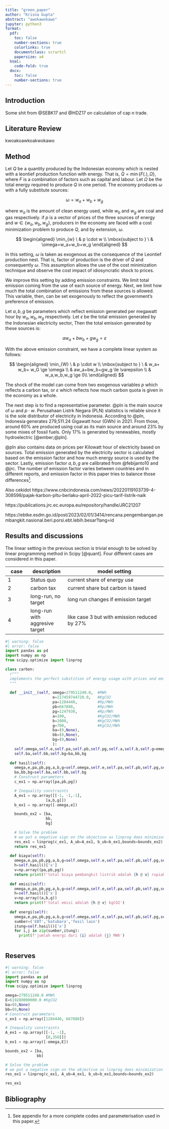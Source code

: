 ```yaml
---
title: "green_paper"
author: "Krisna Gupta"
abstract: "awokawokawo"
jupyter: python3
format: 
  pdf:
    toc: false
    number-sections: true
    colorlinks: true
    documentclass: scrartcl
    papersize: a4
  html: 
    code-fold: true
  docx:
    toc: false
    number-sections: true
---
```


## Introduction

Some shit from @SEBK17 and @HDZ17 on calculation of cap n trade.

## Literature Review

kwoakoawkoakwokawo

## Method

Let $Q$ be a quantity produced by the Indonesian economy which is nested with a leontief production function with energy. That is, $Q=\min \{F(.),\Omega\}$, where $F$ is a combination of factors such as capital and labour. Let $\Omega$ be the total energy required to produce $Q$ in one period. The economy produces $\omega$ with a fully substitute sources:

$$
\omega=w_a+w_b+w_g
$$

where $w_a$ is the amount of clean energy used, while $w_b$ and $w_g$ are coal and gas respectively. if $p$ is a vector of prices of the three sources of energy and $w \in \{w_a,w_b,w_g\}$, producers in the economy are faced with a cost minimization problem to produce $Q$, and by extension, $\omega$.

$$
\begin{aligned}
\min_{w} \ &  p \cdot w \\
\mbox{subject to } \ & \omega=w_a+w_b+w_g
\end{aligned}
$$

In this setting, $\omega$ is taken as exogenous as the consequence of the Leontief production nest. That is, factor of production is the driver of $Q$ and consequently $\omega$. This assumption allows the use of the cost minimization technique and observe the cost impact of idiosyncratic shock to prices.

We improve this setting by adding emission constraints. We limit total emission coming from the use of each source of energy. Next, we limit how much the total combination of emissions from these sources is allowed. This variable, then, can be set exogenously to reflect the government's preference of emission.

Let $a,b,g$ be parameters which reflect emission generated per megawatt hour by $w_a, w_b, w_g$ respectively. Let $\varepsilon$ be the total emission generated by the Indonesian electricity sector, Then the total emission generated by these sources is:

$$
aw_a+bw_b+gw_g=\varepsilon
$$

With the above emission constraint, we have a complete linear system as follows:

$$
\begin{aligned}
\min_{W} \ &  p \cdot w \\
\mbox{subject to } \ & w_a+ w_b+ w_G \ge \omega \\
 & aw_a+bw_b+gw_g \le \varepsilon \\
 & w_a,w_b,w_g \ge 0\\
\end{aligned}
$$

The shock of the model can come from two exogenous variables $p$ which reflects a carbon tax, or $\varepsilon$ which reflects how much carbon quota is given in the economy as a whole.

The next step is to find a representative parameter. @pln is the main source of $\omega$ and $p \cdot w$. Perusahaan Listrk Negara (PLN) statistics is reliable since it is the sole distributor of electricity in Indonesia. According to @pln, Indonesia generates 279,511.24 Gigawatt hour (GWh) in 2021. From those, around 60% are produced using coal as its main source and around 23% by some mixes of fossil fuels. Only 17% is generated by renewables, mostly hydroelectric [@ember;@pln].

@pln also contains data on prices per Kilowatt hour of electricity based on sources. Total emission generated by the electricity sector is calculated based on the emission factor and how much energy source is used by the sector. Lastly, emission factor $a,b,g$ are calibrated from @febijanto10 and @jrc. The number of emission factor varies between countries and in different reports, and emission factor in this paper tries to balance those differences[^1].

[^1]: See appendix for a more complete codes and parameterisation used in this paper.

Also cekidot https://www.cnbcindonesia.com/news/20220119103739-4-308598/pajak-karbon-pltu-berlaku-april-2022-picu-tarif-listrik-naik

https://publications.jrc.ec.europa.eu/repository/handle/JRC21207

https://ebtke.esdm.go.id/post/2023/02/01/3414/rencana.pengembangan.pembangkit.nasional.beri.porsi.ebt.lebih.besar?lang=id

## Results and discussions

The linear setting in the previous section is trivial enough to be solved by linear programming method in Scipy [@quant]. Four different cases are considered in this paper.

| case | description | model setting |
| --- | ----- | ------------- |
| 1 | Status quo | current share of energy use |
| 2 | carbon tax | current share but carbon is taxed |
| 3 | long-run, no target | long run changes if emission target |
| 4 | long-run with aggresive target | like case 3 but with emission reduced by 27% |

```python
#| warning: false
#| error: false
import pandas as pd
import numpy as np
from scipy.optimize import linprog

class carbon:
  r"""
  implements the perfect substition of energy usage with prices and emission as the contraints. Note: the default emission is calculated by share of electricity generated times its emission factor.
  """
  
  def __init__(self, omega=279511240.0,  #MWh
                     e=217459744720.0,   #KgCO2
                     pa=1284440,         #Rp/MWh
                     pb=667880,          #Rp/MWh
                     pg=1247930,         #Rp/MWh
                     a=100,              #KgCO2/MWh
                     b=1000,             #KgCO2/MWh
                     g=700,              #KgCO2/MWh
                     ba=(0,None),
                     bb=(0,None),
                     bg=(0,None)
                     ):
    self.omega,self.e,self.pa,self.pb,self.pg,self.a,self.b,self.g=omega,e,pa,pb,pg,a,b,g
    self.ba,self.bb,self.bg=ba,bb,bg
    
  def hasil(self):
    omega,e,pa,pb,pg,a,b,g=self.omega,self.e,self.pa,self.pb,self.pg,self.a,self.b,self.g
    ba,bb,bg=self.ba,self.bb,self.bg
    # Construct parameters
    c_ex1 = np.array([pa,pb,pg])

    # Inequality constraints
    A_ex1 = np.array([[-1, -1,-1],
                  [a,b,g]])
    b_ex1 = np.array([-omega,e])

    bounds_ex2 = [ba,
                  bb,
                  bg]

    # Solve the problem
    # we put a negative sign on the objective as linprog does minimization
    res_ex1 = linprog(c_ex1, A_ub=A_ex1, b_ub=b_ex1,bounds=bounds_ex2)
    return res_ex1
  
  def biaya(self):
    omega,e,pa,pb,pg,a,b,g=self.omega,self.e,self.pa,self.pb,self.pg,self.a,self.b,self.g
    h=self.hasil()['x']
    v=np.array((pa,pb,pg))
    return print(f'total biaya pembangkit listrik adalah {h @ v} rupiah')
  
  def emisi(self):
    omega,e,pa,pb,pg,a,b,g=self.omega,self.e,self.pa,self.pb,self.pg,self.a,self.b,self.g
    h=self.hasil()['x']
    v=np.array((a,b,g))
    return print(f'total emisi adalah {h @ v} kgCO2')
  
  def energi(self):
    omega,e,pa,pb,pg,a,b,g=self.omega,self.e,self.pa,self.pb,self.pg,self.a,self.b,self.g
    sumber=('EBT','batubara','fosil lain')
    itung=self.hasil()['x']
    for i,j in zip(sumber,itung):
      print(f'jumlah energi dari {i} adalah {j} MWh')
    
```


## Reserves

```python
#| warning: false
#| error: false
import pandas as pd
import numpy as np
from scipy.optimize import linprog

omega=279511240.0 #MWh
E=619280000000.0 #KgCO2
ba=(0,None)
bb=(0,None)
# Construct parameters
c_ex1 = np.array([1284440, 667880])

# Inequality constraints
A_ex1 = np.array([[-1, -1],
                  [0,350]])
b_ex1 = np.array([-omega,E])

bounds_ex2 = [ba,
              bb]

# Solve the problem
# we put a negative sign on the objective as linprog does minimization
res_ex1 = linprog(c_ex1, A_ub=A_ex1, b_ub=b_ex1,bounds=bounds_ex2)

res_ex1
```

## 

## Bibliography
